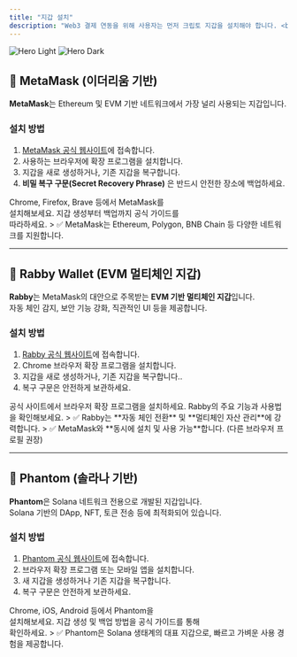 ```yaml
---
title: "지갑 설치"
description: "Web3 결제 연동을 위해 사용자는 먼저 크립토 지갑을 설치해야 합니다. <br />가장 널리 사용되는 지갑 두 가지를 소개합니다:"
---
```


<img
  className="block dark:hidden"
  src="/images/hero-transak-banner.png"
  alt="Hero Light"
/>
<img
  className="hidden dark:block"
  src="/images/hero-transak-banner.png"
  alt="Hero Dark"
/>

## 🦊 MetaMask (이더리움 기반)

**MetaMask**는 Ethereum 및 EVM 기반 네트워크에서 가장 널리 사용되는 지갑입니다.

### 설치 방법
1. [MetaMask 공식 웹사이트](https://metamask.io/)에 접속합니다.
2. 사용하는 브라우저에 확장 프로그램을 설치합니다.
3. 지갑을 새로 생성하거나, 기존 지갑을 복구합니다.
4. **비밀 복구 구문(Secret Recovery Phrase)** 은 반드시 안전한 장소에 백업하세요.
<CardGroup cols={2}>
  <Card
    title="MetaMask 설치하기"
    icon="download"
    href="https://metamask.io/download"
  >
    Chrome, Firefox, Brave 등에서 MetaMask를 <br />설치해보세요.
  </Card>
  <Card
    title="지갑 생성 가이드"
    icon="book"
    href="https://support.metamask.io/hc/en-us/articles/360015489531"
  >
    지갑 생성부터 백업까지 공식 가이드를 <br />따라하세요.
  </Card>
</CardGroup>
> ✅ MetaMask는 Ethereum, Polygon, BNB Chain 등 다양한 네트워크를 지원합니다.

---

## 🦝 Rabby Wallet (EVM 멀티체인 지갑)

**Rabby**는 MetaMask의 대안으로 주목받는 **EVM 기반 멀티체인 지갑**입니다.  
자동 체인 감지, 보안 기능 강화, 직관적인 UI 등을 제공합니다.

### 설치 방법
1. [Rabby 공식 웹사이트](https://rabby.io/)에 접속합니다.
2. Chrome 브라우저 확장 프로그램을 설치합니다.
3. 지갑을 새로 생성하거나, 기존 지갑을 복구합니다..
4. 복구 구문은 안전하게 보관하세요.
<CardGroup cols={2}>
  <Card
    title="Rabby 설치하기"
    icon="download"
    href="https://rabby.io/"
  >
    공식 사이트에서 브라우저 확장 프로그램을 설치하세요.
  </Card>
  <Card
    title="지갑 생성 가이드"
    icon="book"
    href="https://support.rabby.io/hc/en-us/sections/11150481899663-Getting-Started"
  >
    Rabby의 주요 기능과 사용법을 확인해보세요.
  </Card>
</CardGroup>
> ✅ Rabby는 **자동 체인 전환** 및 **멀티체인 자산 관리**에 강력합니다.  
> ✅ MetaMask와 **동시에 설치 및 사용 가능**합니다. (다른 브라우저 프로필 권장)

---

## 🐧 Phantom (솔라나 기반)

**Phantom**은 Solana 네트워크 전용으로 개발된 지갑입니다.  
Solana 기반의 DApp, NFT, 토큰 전송 등에 최적화되어 있습니다.

### 설치 방법
1. [Phantom 공식 웹사이트](https://phantom.app/)에 접속합니다.
2. 브라우저 확장 프로그램 또는 모바일 앱을 설치합니다.
3. 새 지갑을 생성하거나 기존 지갑을 복구합니다.
4. 복구 구문은 안전하게 보관하세요.
<CardGroup cols={2}>
  <Card
    title="Phantom 설치하기"
    icon="download"
    href="https://phantom.app/download"
  >
    Chrome, iOS, Android 등에서 Phantom을 <br />설치해보세요.
  </Card>
  <Card
    title="Phantom 지갑 생성 가이드"
    icon="book"
    href="https://help.phantom.com/hc/en-us/articles/36482144712083-How-to-Get-Started-with-Phantom-Wallet"
  >
    지갑 생성 및 백업 방법을 공식 가이드를 통해 <br />확인하세요.
  </Card>
</CardGroup>
> ✅ Phantom은 Solana 생태계의 대표 지갑으로, 빠르고 가벼운 사용 경험을 제공합니다.
